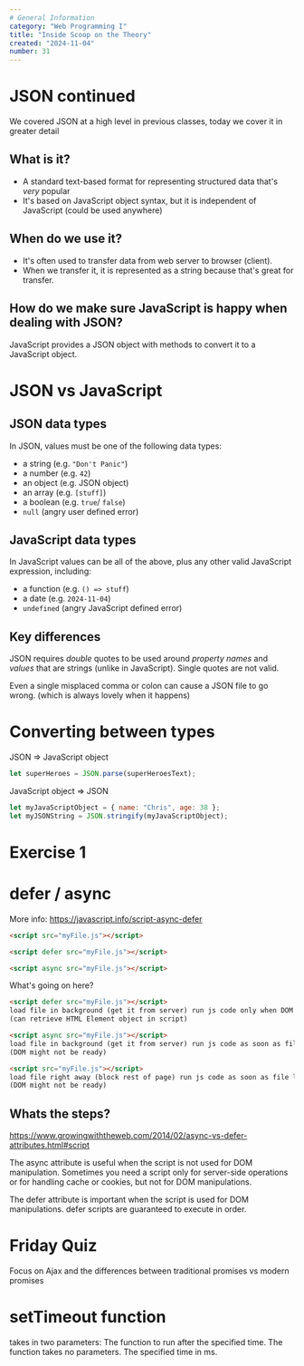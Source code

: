 ```yaml
---
# General Information
category: "Web Programming I"
title: "Inside Scoop on the Theory"
created: "2024-11-04"
number: 31
---
```


# JSON continued

We covered JSON at a high level in previous classes, today we cover it in greater detail

## What is it?

- A standard text-based format for representing structured data that's _very_ popular
- It's based on JavaScript object syntax, but it is independent of JavaScript (could be used anywhere)

## When do we use it?

- It's often used to transfer data from web server to browser (client).
- When we transfer it, it is represented as a string because that's great for transfer.

## How do we make sure JavaScript is happy when dealing with JSON?

JavaScript provides a JSON object with methods to convert it to a JavaScript object.

# JSON vs JavaScript

## JSON data types

In JSON, values must be one of the following data types:

- a string (e.g. `"Don't Panic"`)
- a number (e.g. `42`)
- an object (e.g. JSON object)
- an array (e.g. `[stuff]`)
- a boolean (e.g. `true`/ `false`)
- `null` (angry user defined error)

## JavaScript data types

In JavaScript values can be all of the above, plus any other valid JavaScript expression, including:

- a function (e.g. `() => stuff`)
- a date (e.g. `2024-11-04`)
- `undefined` (angry JavaScript defined error)

## Key differences

JSON requires _double_ quotes to be used around _property names_ and _values_ that are strings (unlike in JavaScript). Single quotes are not valid.

Even a single misplaced comma or colon can cause a JSON file to go wrong. (which is always lovely when it happens)

# Converting between types

JSON => JavaScript object

```js
let superHeroes = JSON.parse(superHeroesText);
```

JavaScript object => JSON

```js
let myJavaScriptObject = { name: "Chris", age: 38 };
let myJSONString = JSON.stringify(myJavaScriptObject);
```

# Exercise 1

# defer / async

More info: https://javascript.info/script-async-defer

```html
<script src="myFile.js"></script>

<script defer src="myFile.js"></script>

<script async src="myFile.js"></script>
```

What's going on here?

```html
<script defer src="myFile.js"></script>
load file in background (get it from server) run js code only when DOM is ready
(can retrieve HTML Element object in script)

<script async src="myFile.js"></script>
load file in background (get it from server) run js code as soon as file loaded.
(DOM might not be ready)

<script src="myFile.js"></script>
load file right away (block rest of page) run js code as soon as file loaded.
(DOM might not be ready)
```

## Whats the steps?

https://www.growingwiththeweb.com/2014/02/async-vs-defer-attributes.html#script

The async attribute is useful when the script is not used for DOM manipulation. Sometimes you need a script only for server-side operations or for handling cache or cookies, but not for DOM manipulations.

The defer attribute is important when the script is used for DOM manipulations.
defer scripts are guaranteed to execute in order.

# Friday Quiz

Focus on Ajax and the differences between traditional promises vs modern promises

# setTimeout function

takes in two parameters:
The function to run after the specified time. The function takes no parameters.
The specified time in ms.
